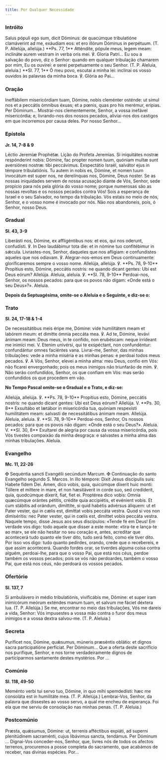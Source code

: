 ```yaml
---
title: Por Qualquer Necessidade
---
```


### Intróito

<div class="side-by-side not-content">
  <span>
    Salus pópuli ego sum, dicit Dóminus: de quacúmque tribulatióne clamáverint ad me, exáudiam eos:
    et ero illórum Dóminus in perpétuum. (T. P. Allelúja, allelúja.) **Ps. 77, 1** Atténdite, pópule
    meus, legem meam: inclináte aurem vestram in verba oris mei. ℣. Gloria Patri...
  </span>
  <span>
    Eu sou a salvação do povo, diz o Senhor: quando em qualquer tribulação chamarem por mim, Eu os
    ouvirei: e serei perpetuamente o seu Senhor. (T. P. Aleluia, aleluia.) **Sl. 77, 1** Ó meu povo,
    escutai a minha lei: inclinai os vosso ouvidos às palavras da minha boca. ℣. Glória ao Pai...
  </span>
</div>

### Oração

<div class="side-by-side not-content">
  <span>
    Ineffábilem misericórdiam tuam, Dómine, nobis cleménter osténde: ut simul nos et a peccátis
    ómnibus éxuas; et a pœnis, quas pro his merémur, erípias. Per Dóminum...
  </span>
  <span>
    Mostrai-nos clementemente, Senhor, a vossa inefável misericórdia; e, livrando-nos dos nossos
    pecados, aliviai-nos dos castigos em que incorremos por causa deles. Por nosso Senhor...
  </span>
</div>

### Epístola

**Jr. 14, 7-8 & 9**

<div class="side-by-side not-content">
  <span>Léctio Jeremíæ Prophétæ.</span>
  <span>Lição do Profeta Jeremias.</span>
  <span>
    Si iniquitátes nostræ respónderint nobis: Dómine, fac propter nomen tuum, quóniam multæ sunt
    aversiónes nostræ: tibi peccávimus. Exspectátio Israël, salvátor ejus in témpore tribulatiónis.
    Tu autem in nobis es, Dómine, et nomen tuum invocátum est super nos, ne derelínquas nos, Dómine,
    Deus noster.
  </span>
  <span>
    Se as nossas iniquidades servem de nossa acusação diante de Vós, Senhor, sede propício para nós
    pela glória do vosso nome; porque numerosas são as nossas revoltas e os nossos pecados contra
    Vós! Sois a esperança de Israel e o seu Salvador, no tempo da tribulação. Vós estais no meio de
    nós, Senhor, e o vosso nome é invocado por nós. Não nos abandoneis, pois, ó Senhor, nosso Deus.
  </span>
</div>

### Gradual

**Sl. 43, 3-9**

<div class="side-by-side not-content">
  <span>
    Liberásti nos, Dómine, ex affligéntibus nos: et eos, qui nos oderunt, confudísti. ℣. In Deo
    laudábimur tota die: et in nómine tuo confitébimur in sǽcula.
  </span>
  <span>
    Livrastes-nos, Senhor, daqueles que nos afligiam: e confundistes aqueles que nos odiavam. ℣.
    Alegrar-nos-emos em Deus continuamente: glorificaremos sempre o vosso nome.
  </span>
  <span>
    Allelúja, allelúja. ℣. **Ps. 78, 9-10** Propítius esto, Dómine, peccátis nostris: ne quando
    dicant gentes: Ubi est Deus eórum? Allelúja.
  </span>
  <span>
    Aleluia, aleluia. ℣. **Sl. 78, 9-10** Perdoai-nos, Senhor, os nossos pecados: para que os povos
    não digam: «Onde está o seu Deus»?». Aleluia.
  </span>
</div>

**Depois da Septuagésima, omite-se o Aleluia e o Seguinte, e diz-se o:**

### Trato

**Sl. 24, 17-18 & 1-4**

<div class="side-by-side not-content">
  <span>
    De necessitátibus meis éripe me, Dómine: vide humilitátem meam et labórem meum: et dimitte ómnia
    peccáta mea. ℣. Ad te, Dómine, levávi ánimam meam: Deus meus, in te confído, non erubéscam:
    neque irrídeant me inimíci mei. V. Etenim univérsi, qui te exspéctant, non confundéntur:
    confundántur omnes faciéntes vana.
  </span>
  <span>
    Livrai-me, Senhor, das minhas tribulações: vede a minha miséria e as minhas penas: e perdoai
    todos meus pecados. ℣. A Vós, Senhor, elevei a minha alma: meu Deus, confio em Vós: não ficarei
    envergonhado; pois os meus inimigos não triunfarão de mim. ℣. Não serão confundidos, Senhor, os
    que confiam em Vós: mas serão confundidos os que procedem em vão.
  </span>
</div>

**No Tempo Pascal omite-se o Gradual e o Trato, e diz-se:**

<div class="side-by-side not-content">
  <span>
    Allelúja, allelúja. ℣. **Ps. 78, 9-10** Propítius esto, Dómine, peccátis nostris: ne quando
    dicant gentes: Ubi est Deus eórum? Allelúja. V. **Ps. 30, 8** Exsultábo et lætábor in
    misericórdia tua, quóniam respexísti humilitátem meam: salvasti de necessitátibus ánimam meam.
    Allelúja.
  </span>
  <span>
    Aleluia, aleluia. ℣. **Sl. 78, 9-10** Perdoai-nos, Senhor, Os nossos pecados: para que os povos
    não digam: «Onde está o seu Deus?». Aleluia. V. **Sl. 30, 8** Exultarei de alegria por causa da
    vossa misericórdia, pois Vós tivestes compaixão da minha desgraça: e salvastes a minha alma das
    minhas tribulações. Aleluia.
  </span>
</div>

### Evangelho

**Mc. 11, 22-26**

<div class="side-by-side not-content">
  <span>
    <span class="text-red-500">✠</span> Sequéntia sancti Evangélii secúndum Marcum.
  </span>
  <span>
    <span class="text-red-500">✠</span> Continuação do santo Evangelho segundo S. Marcos.
  </span>
  <span>
    In illo témpore: Dixit Jesus discípulis suis: Habete fidem Dei. Amen, dico vobis, quia,
    quicúmque díxerit huic monti: Tóllere et míttere in mare, et non hæsitáverit in corde suo, sed
    credíderit, quia, quodcúmque díxerit, fiat, fiet ei. Proptérea dico vobis: Omnia quæcúmque
    orántes pétitis, crédite quia accipiétis, et evénient vobis. Et cum stábitis ad orándum,
    dimíttite, si quid habétis advérsus áliquem: ut et Pater vester, qui in cælis est, dimíttat
    vobis peccáta vestra. Quod si vos non dimiséritis: nec Pater vester, qui in cœlis est, dimíttet
    vobis peccáta vestra.
  </span>
  <span>
    Naquele tempo, disse Jesus aos seus discípulos: «Tende fé em Deus! Em verdade vos digo: todo
    aquele que disser a este monte: «tira-te e lança-te ao mar», se ele não hesitar no seu coração
    e, antes, acreditar que acontecerá tudo quanto ele tiver dito, tudo será feito, como ele tiver
    dito. Por isso vos digo: tudo quanto pedirdes, orando, crede que o recebereis, e que assim
    acontecerá. Quando fordes orar, se tiverdes alguma coisa contra alguém, perdoai-lhe, para que o
    vosso Pai, que está nos céus, perdoe também os vossos pecados; pois se vós não perdoardes,
    também o vosso Pai, que está nos céus, não perdoará os vossos pecados.
  </span>
</div>

### Ofertório

**Sl. 137, 7**

<div class="side-by-side not-content">
  <span>
    Si ambulávero in médio tribulatiónis, vivificábis me, Dómine: et super iram inimicórum meórum
    exténdes manum tuam, et salvum me fáciet déxtera lua. (T. P. Allelúja.)
  </span>
  <span>
    Se me, encontrar no meio das tribulações, Vós me dareis a vida, Senhor: Vós impusestes a vossa
    mão contra o furor dos meus inimigos e a vossa dextra salvou-me. (T. P. Aleluia.)
  </span>
</div>

### Secreta

<div class="side-by-side not-content">
  <span>
    Puríficet nos, Dómine, quǽsumus, múneris præséntis oblátio: et dignos sacra participatióne
    perfíciat. Per Dóminum...
  </span>
  <span>
    Que a oferta deste sacrifício nos purifique, Senhor, e nos torne verdadeiramente dignos de
    participarmos santamente destes mystérios. Por ...
  </span>
</div>

### Comúnio

**Sl. 118, 49-50**

<div class="side-by-side not-content">
  <span>
    Meménto verbi tui servo tuo, Dómine, in quo mihi spemdedísti: hæc me consoláta est in humilitáte
    mea. (T. P. Allelúja.)
  </span>
  <span>
    Lembrai-Vos, Senhor, da palavra que dissestes ao vosso servo, a qual me encheu de esperança. Foi
    ela que me serviu de consolação nas minhas penas. (T. P. Aleluia.)
  </span>
</div>

### Postcomúnio

<div class="side-by-side not-content">
  <span>
    Præsta, quǽsumus, Dómine: ut, terrenis afféctibus expiáti, ad superni plenitúdinem sacraménti,
    cujus libávimus sancta, tendámus. Per Dóminum ...
  </span>
  <span>
    Dignai-Vos conceder-nos, Senhor, que, livres nós de todos os afectos terrenos, procuremos a
    posse completa do sacramento, que acabámos de receber, nas divinas espécies. Por...
  </span>
</div>
